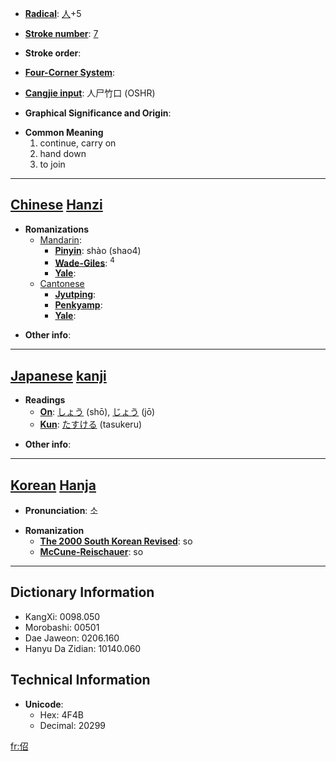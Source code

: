 * '''[[Wiktionary:Chinese radical index| Radical]]''': [[Wiktionary:Chinese radical index 人|人]]+5

* '''[[Wiktionary:Chinese total strokes index|Stroke number]]''': [[Wiktionary:Chinese total strokes index 7|7]]

* '''Stroke order''': 

* '''[[Wiktionary:Chinese four corner index|Four-Corner System]]''': 

* '''[[Wiktionary:Chinese Cangjie index|Cangjie input]]''': 人尸竹口 (OSHR)

* '''Graphical Significance and Origin''': 

* '''Common Meaning'''
*#continue, carry on
*# hand down
*# to join


----

== [[Chinese]] [[Hanzi]] ==

* '''Romanizations'''
** [[Mandarin]]:
*** '''[[Pinyin]]''': shào (shao4)
*** '''[[Wade-Giles]]''': <sup>4</sup>
*** '''[[Yale]]''': 
**[[Cantonese]]
***'''[[Jyutping]]''':
***'''[[Penkyamp]]''': 
***'''[[Yale]]''': 

* '''Other info''': 

----

== [[Japanese]] [[kanji]] ==

* '''Readings'''
** '''[[On]]''': [[しょう]] (shō), [[じょう]] (jō)
** '''[[Kun]]''': [[たすける]] (tasukeru)

* '''Other info''':  

----

== [[Korean]] [[Hanja]] ==

* '''Pronunciation''': 소

* '''Romanization'''
** '''[[The 2000 South Korean Revised Romanization|The 2000 South Korean Revised]]''': so
** '''[[McCune-Reischauer]]''': so

----

== Dictionary Information ==

* KangXi: 0098.050
* Morobashi: 00501
* Dae Jaweon: 0206.160
* Hanyu Da Zidian: 10140.060

== Technical Information ==

* '''Unicode''':
** Hex: 4F4B
** Decimal: 20299
[[fr:佋]]